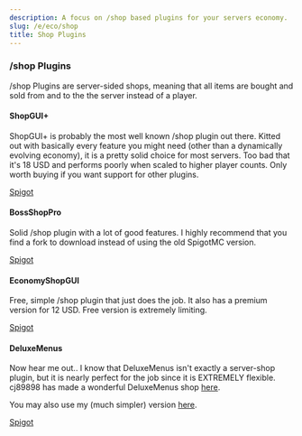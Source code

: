 ```yaml
---
description: A focus on /shop based plugins for your servers economy.
slug: /e/eco/shop
title: Shop Plugins
---
```


### /shop Plugins
/shop Plugins are server-sided shops, meaning that all items are bought and sold from and to the the server instead of a player.

#### ShopGUI+
ShopGUI+ is probably the most well known /shop plugin out there. Kitted out with basically every feature you might need (other than a dynamically evolving economy), it is a pretty solid choice for most servers.
Too bad that it's 18 USD and performs poorly when scaled to higher player counts. Only worth buying if you want support for other plugins.

<div>
<a class="button button--outline button--primary" href="https://www.spigotmc.org/resources/shopgui-1-8-1-19.6515/">Spigot</a>
</div>

#### BossShopPro
Solid /shop plugin with a lot of good features. I highly recommend that you find a fork to download instead of using the old SpigotMC version.

<div>
<a class="button button--outline button--primary" href="https://www.spigotmc.org/resources/bossshoppro-the-most-powerful-chest-gui-shop-menu-plugin.222/">Spigot</a>
</div>

#### EconomyShopGUI
Free, simple /shop plugin that just does the job. It also has a premium version for 12 USD. Free version is extremely limiting.

<div>
<a class="button button--outline button--primary" href="https://www.spigotmc.org/resources/economyshopgui.69927/">Spigot</a>
</div>

#### DeluxeMenus
Now hear me out.. I know that DeluxeMenus isn't exactly a server-shop plugin, but it is nearly perfect for the job since it is EXTREMELY flexible. cj89898 has made a wonderful DeluxeMenus shop [here](https://github.com/cj89898/DeluxeMenus-DeluxeShop). 

You may also use my (much simpler) version [here](https://github.com/setupmd/templates/raw/main/Plugin%20Configurations/deluxemenusshop.zip).

<div>
<a class="button button--outline button--primary" href="https://www.spigotmc.org/resources/deluxemenus.11734/">Spigot</a>
</div>